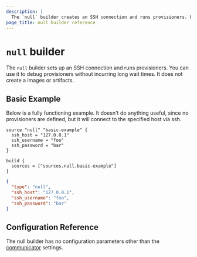```yaml
---
description: |
  The `null` builder creates an SSH connection and runs provisioners. Use the `null` builder to debug provisioners without incurring long wait times. 
page_title: null builder reference
---
```


<BadgesHeader>
  <PluginBadge type="official" />
</BadgesHeader>

# `null` builder

The `null` builder sets up an SSH connection and runs provisioners. You can use it to debug provisioners without incurring long wait times. It does not create a images or artifacts.

## Basic Example

Below is a fully functioning example. It doesn't do anything useful, since no
provisioners are defined, but it will connect to the specified host via ssh.

<Tabs>
<Tab heading="HCL2">

```hcl
source "null" "basic-example" {
  ssh_host = "127.0.0.1"
  ssh_username = "foo"
  ssh_password = "bar"
}

build {
  sources = ["sources.null.basic-example"]
}
```

</Tab>
<Tab heading="JSON">

```json
{
  "type": "null",
  "ssh_host": "127.0.0.1",
  "ssh_username": "foo",
  "ssh_password": "bar"
}
```

</Tab>
</Tabs>

## Configuration Reference

The null builder has no configuration parameters other than the
[communicator](/packer/docs/templates/legacy_json_templates/communicator) settings.
